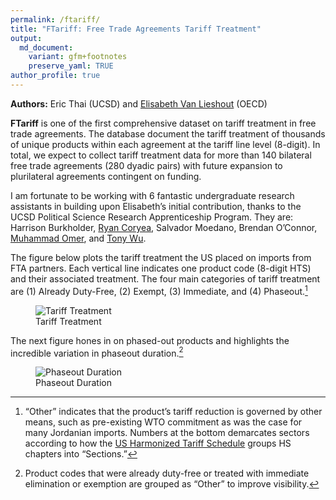 ```yaml
---
permalink: /ftariff/
title: "FTariff: Free Trade Agreements Tariff Treatment"
output:
  md_document:
    variant: gfm+footnotes
    preserve_yaml: TRUE
author_profile: true
---
```


**Authors:** Eric Thai (UCSD) and [Elisabeth Van Lieshout](https://elieshout.com/) (OECD)

**FTariff** is one of the first comprehensive dataset on tariff treatment in free trade agreements. The database document the tariff treatment of thousands of unique products within each agreement at the tariff line level (8-digit). In total, we expect to collect tariff treatment data for more than 140 bilateral free trade agreements (280 dyadic pairs) with future expansion to plurilateral agreements contingent on funding.

I am fortunate to be working with 6 fantastic undergraduate research assistants in building upon Elisabeth's initial contribution, thanks to the UCSD Political Science Research Apprenticeship Program. They are: Harrison Burkholder, [Ryan Coryea](https://www.linkedin.com/in/ryan-coryea-39b507240/), Salvador Moedano, Brendan O'Connor, [Muhammad Omer](https://www.linkedin.com/in/muhammad-a-omer/), and [Tony Wu](https://linkedin.com/in/yutongtonywu/?utm_source=share&utm_campaign=share_via&utm_content=profile&utm_medium=ios_app).

The figure below plots the tariff treatment the US placed on imports from FTA partners. Each vertical line indicates one product code (8-digit HTS) and their associated treatment. The four main categories of tariff treatment are (1) Already Duty-Free, (2) Exempt, (3) Immediate, and (4) Phaseout.[^1]

[^1]: "Other" indicates that the product's tariff reduction is governed by other means, such as pre-existing WTO commitment as was the case for many Jordanian imports. Numbers at the bottom demarcates sectors according to how the [US Harmonized Tariff Schedule](https://hts.usitc.gov/) groups HS chapters into "Sections."

![Tariff Treatment](/images/ftariff/treatment_ticks.jpg)

The next figure hones in on phased-out products and highlights the incredible variation in phaseout duration.[^2]

[^2]: Product codes that were already duty-free or treated with immediate elimination or exemption are grouped as "Other" to improve visibility.

![Phaseout Duration](/images/ftariff/phaseout_ticks.jpg)
